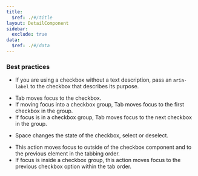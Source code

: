 ```yaml
---
title:
  $ref: ./#/title
layout: DetailComponent
sidebar:
  exclude: true
data:
  $ref: ./#/data
---
```


### Best practices

- If you are using a checkbox without a text description, pass an `aria-label` to the checkbox that describes its purpose.

<KeyboardControls>
<KeyboardControl keyOrCombos="Tab">

- Tab moves focus to the checkbox.
- If moving focus into a checkbox group, Tab moves focus to the first checkbox in the group.
- If focus is in a checkbox group, Tab moves focus to the next checkbox in the group.

</KeyboardControl>
<KeyboardControl keyOrCombos="Space">

- Space changes the state of the checkbox, select or deselect.

</KeyboardControl>
<KeyboardControl keyOrCombos="Shift + Tab">

- This action moves focus to outside of the checkbox component and to the previous element in the tabbing order.
- If focus is inside a checkbox group, this action moves focus to the previous checkbox option within the tab order.

</KeyboardControl>
</KeyboardControls>
